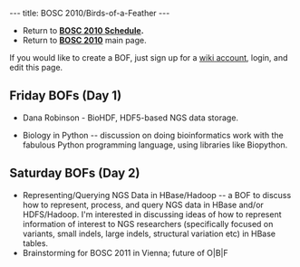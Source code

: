 ---
title: BOSC 2010/Birds-of-a-Feather
---

* Return to '''[[BOSC_2010_Schedule | BOSC 2010 Schedule]].'''
* Return to '''[[BOSC_2010 | BOSC 2010]]''' main page.

If you would like to create a BOF, just sign up for a [[Special:Userlogin| wiki account]], login, and edit this page. 

== Friday BOFs (Day 1) ==

* Dana Robinson - BioHDF, HDF5-based NGS data storage.

* Biology in Python -- discussion on doing bioinformatics work with the fabulous Python programming language, using libraries like Biopython.

== Saturday BOFs (Day 2) ==

* Representing/Querying NGS Data in HBase/Hadoop -- a BOF to discuss how to represent, process, and query NGS data in HBase and/or HDFS/Hadoop. I'm interested in discussing ideas of how to represent information of interest to NGS researchers (specifically focused on variants, small indels, large indels, structural variation etc) in HBase tables.
* Brainstorming for BOSC 2011 in Vienna; future of <nowiki>O|B|F</nowiki>